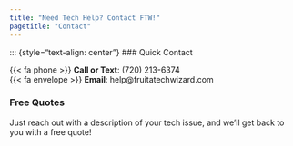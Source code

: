 ```yaml
---
title: "Need Tech Help? Contact FTW!"
pagetitle: "Contact"
---
```


::: {style="text-align: center"}
### Quick Contact

{{< fa phone >}} **Call or Text**: (720) 213-6374  
{{< fa envelope >}} **Email**: help@fruitatechwizard.com

### Free Quotes

Just reach out with a description of your tech issue, and we'll get back to you with a free quote!
